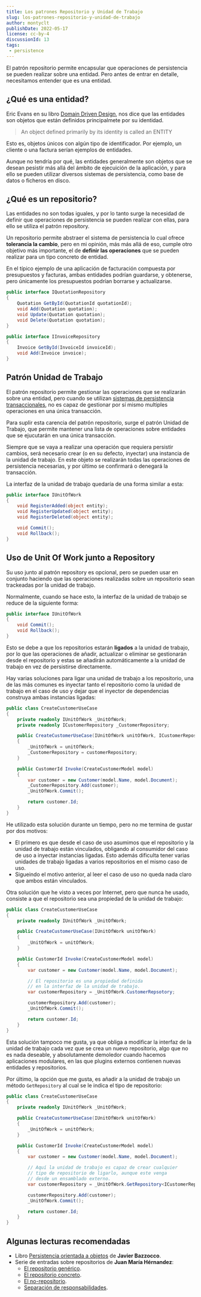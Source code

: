 ```yaml
---
title: Los patrones Repositorio y Unidad de Trabajo
slug: los-patrones-repositorio-y-unidad-de-trabajo
author: montyclt
publishDate: 2022-05-17
license: cc-by-4
discussionId: 13
tags:
 - persistence
---
```


El patrón repositorio permite encapsular que operaciones de persistencia se pueden realizar sobre una entidad. Pero antes de entrar en detalle, necesitamos entender que es una entidad.

## ¿Qué es una entidad?

Eric Evans en su libro [Domain Driven Design](https://amzn.to/3lioHYD), nos dice que las entidades son objetos que están definidos principalmete por su identidad.

> An object defined primarily by its identity is called an ENTITY

Esto es, objetos únicos con algún tipo de identificador. Por ejemplo, un cliente o una factura serían ejemplos de entidades.

Aunque no tendría por qué, las entidades generalmente son objetos que se desean pesistir más allá del ámbito de ejecuición de la aplicación, y para ello se pueden utilizar diversos sistemas de persistencia, como base de datos o ficheros en disco.

## ¿Qué es un repositorio?

Las entidades no son todas iguales, y por lo tanto surge la necesidad de definir que operaciones de persistencia se pueden realizar con ellas, para ello se utiliza el patrón repository.

Un repositorio permite abstraer el sistema de persistencia lo cual ofrece **tolerancia la cambio**, pero en mi opinión, más más allá de eso, cumple otro objetivo más importante, el de **definir las operaciones** que se pueden realizar para un tipo concreto de entidad.

En el típico ejemplo de una aplicación de facturación compuesta por presupuestos y facturas, ambas entidades podrían guardarse, y obtenerse, pero únicamente los presupuestos podrían borrarse y actualizarse.

```csharp
public interface IQuotationRepository
{
    Quotation GetById(QuotationId quotationId);
    void Add(Quotation quotation);
    void Update(Quotation quotation);
    void Delete(Quotation quotation);
}

public interface IInvoiceRepository
{
    Invoice GetById(InvoiceId invoiceId);
    void Add(Invoice invoice);
}
```

## Patrón Unidad de Trabajo

El patrón repositorio permite gestionar las operaciones que se realizarán sobre una entidad, pero cuando se utilizan [sistemas de persistencia transaccionales](https://iokode.blog/), no es capaz de gestionar por sí mismo multiples operaciones en una única transacción.

Para suplir esta carencia del patrón repositorio, surge el patrón Unidad de Trabajo, que permite mantener una lista de operaciones sobre entidades que se ejucutarán en una única transacción.

Siempre que se vaya a realizar una operación que requiera persistir cambios, será necesario crear (o en su defecto, inyectar) una instancia de la unidad de trabajo. En este objeto se realizarán todas las operaciones de persistencia necesarias, y por último se confirmará o denegará la transacción.

La interfaz de la unidad de trabajo quedaría de una forma similar a esta:

```csharp
public interface IUnitOfWork
{
    void RegisterAdded(object entity);
    void RegisterUpdated(object entity);
    void RegisterDeleted(object entity);

    void Commit();
    void Rollback();
}
```

## Uso de Unit Of Work junto a Repository

Su uso junto al patrón repository es opcional, pero se pueden usar en conjunto haciendo que las operaciones realizadas sobre un repositorio sean trackeadas por la unidad de trabajo.

Normalmente, cuando se hace esto, la interfaz de la unidad de trabajo se reduce de la siguiente forma:

```csharp
public interface IUnitOfWork
{
    void Commit();
    void Rollback();
}
```

Esto se debe a que los repositorios estarán **ligados** a la unidad de trabajo, por lo que las operaciones de añadir, actualizar o eliminar se gestionarán desde el repositorio y estas se añadirán automáticamente a la unidad de trabajo en vez de persistirse directamente.

Hay varias soluciones para ligar una unidad de trabajo a los repositorio, una de las más comunes es inyectar tanto el repositorio como la unidad de trabajo en el caso de uso y dejar que el inyector de dependencias construya ambas instancias ligadas:

```csharp
public class CreateCustomerUseCase
{
    private readonly IUnitOfWork _UnitOfWork;
    private readonly ICustomerRepository _CustomerRepository;

    public CreateCustomerUseCase(IUnitOfWork unitOfWork, ICustomerRepository customerRepository)
    {
        _UnitOfWork = unitOfWork;
        _CustomerRepository = customerRepository;
    }

    public CustomerId Invoke(CreateCustomerModel model)
    {
        var customer = new Customer(model.Name, model.Document);
        _CustomerRepository.Add(customer);
        _UnitOfWork.Commit();

        return customer.Id;
    }
}
```

He utilizado esta solución durante un tiempo, pero no me termina de gustar por dos motivos:

- El primero es que desde el caso de uso asumimos que el repositorio y la unidad de trabajo están vinculados, obligando al consumidor del caso de uso a inyectar instancias ligadas. Esto además dificulta tener varias unidades de trabajo ligadas a varios repositorios en el mismo caso de uso.
- Sigueindo el motivo anterior, al leer el caso de uso no queda nada claro que ambos están vinculados.

Otra solución que he visto a veces por Internet, pero que nunca he usado, consiste a que el repositorio sea una propiedad de la unidad de trabajo:

```csharp
public class CreateCustomerUseCase
{
    private readonly IUnitOfWork _UnitOfWork;

    public CreateCustomerUseCase(IUnitOfWork unitOfWork)
    {
        _UnitOfWork = unitOfWork;
    }

    public CustomerId Invoke(CreateCustomerModel model)
    {
        var customer = new Customer(model.Name, model.Document);

        // El repositorio es una propiedad definida
        // en la interfaz de la unidad de trabajo.
        var customerRepository = _UnitOfWork.CustomerRepsotory;

        customerRepository.Add(customer);
        _UnitOfWork.Commit();

        return customer.Id;
    }
}
```

Esta solución tampoco me gusta, ya que obliga a modificar la interfaz de la unidad de trabajo cada vez que se crea un nuevo repositorio, algo que no es nada deseable, y absolutamente demoledor cuando hacemos aplicaciones modulares, en las que plugins externos contienen nuevas entidades y repositorios.

Por último, la opción que me gusta, es añadir a la unidad de trabajo un método `GetRepository` al cual se le indica el tipo de repositorio:

```csharp
public class CreateCustomerUseCase
{
    private readonly IUnitOfWork _UnitOfWork;

    public CreateCustomerUseCase(IUnitOfWork unitOfWork)
    {
        _UnitOfWork = unitOfWork;
    }

    public CustomerId Invoke(CreateCustomerModel model)
    {
        var customer = new Customer(model.Name, model.Document);

        // Aquí la unidad de trabajo es capaz de crear cualquier
        // tipo de repositorio de ligarlo, aunque este venga
        // desde un ensamblado externo.
        var customerRepository = _UnitOfWork.GetRepository<ICustomerRepository>();

        customerRepository.Add(customer);
        _UnitOfWork.Commit();

        return customer.Id;
    }
}
```

## Algunas lecturas recomendadas

- Libro [Persistencia orientada a objetos](http://catalogo.info.unlp.edu.ar/meran/opac-detail.pl?id1=5895) de **Javier Bazzocco**.
- Serie de entradas sobre repositorios de **Juan María Hérnandez**:
    - [El repositorio genérico](https://blog.koalite.com/2011/11/repositorios-el-repositorio-generico/).
    - [El repositorio concreto](https://blog.koalite.com/2011/11/tipos-de-repositorio-el-repositorio-concreto/).
    - [El no-repositorio](https://blog.koalite.com/2011/12/tipos-de-repositorio-el-no-repositorio/).
    - [Separación de responsabilidades](https://blog.koalite.com/2011/12/tipos-de-repositorio-separacion-de-responsabilidades/).